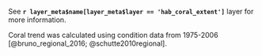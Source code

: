 See **`r layer_meta$name[layer_meta$layer == 'hab_coral_extent']`** layer for more information.

Coral trend was calculated using condition data from 1975-2006 [@bruno_regional_2016; @schutte2010regional].